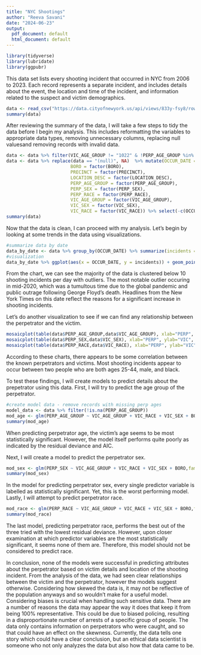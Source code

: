```yaml
---
title: "NYC Shootings"
author: "Reeva Savani"
date: "2024-06-23"
output:
  pdf_document: default
  html_document: default
---
```


```r
library(tidyverse)
library(lubridate)
library(ggpubr)
```

This data set lists every shooting incident that occurred in NYC from 2006 to 2023. Each record represents a separate incident, and includes details about the event, the location and time of the incident, and information related to the suspect and victim demographics. 

```r
data <- read_csv("https://data.cityofnewyork.us/api/views/833y-fsy8/rows.csv?accessType=DOWNLOAD")
summary(data)
```

After reviewing the summary of the data, I will take a few steps to tidy the data before I begin my analysis. This includes reformatting the variables to appropriate data types, removing unnecessary columns, replacing null valuesand removing records with invalid data.

```r
data <- data %>% filter(VIC_AGE_GROUP != "1022" & !PERP_AGE_GROUP %in% c("1020", "1028", "224", "940")) 
data <- data %>% replace(data == "(null)", NA)  %>% mutate(OCCUR_DATE = mdy(OCCUR_DATE),
                        BORO = factor(BORO),
                        PRECINCT = factor(PRECINCT),
                        LOCATION_DESC = factor(LOCATION_DESC),
                        PERP_AGE_GROUP = factor(PERP_AGE_GROUP),
                        PERP_SEX = factor(PERP_SEX),
                        PERP_RACE = factor(PERP_RACE),
                        VIC_AGE_GROUP = factor(VIC_AGE_GROUP),
                        VIC_SEX = factor(VIC_SEX),
                        VIC_RACE = factor(VIC_RACE)) %>% select(-c(OCCUR_TIME, JURISDICTION_CODE, LOC_OF_OCCUR_DESC, LOC_CLASSFCTN_DESC, STATISTICAL_MURDER_FLAG, X_COORD_CD, Y_COORD_CD, Latitude, Longitude, Lon_Lat)) 
summary(data)
```

Now that the data is clean, I can proceed with my analysis. Let's begin by looking at some trends in the data using visualizations.

```r
#summarize data by date
data_by_date <- data %>% group_by(OCCUR_DATE) %>% summarize(incidents = n())
#visualization
data_by_date %>% ggplot(aes(x = OCCUR_DATE, y = incidents)) + geom_point(aes(color = "incidents"))
```

From the chart, we can see the majority of the data is clustered below 10 shooting incidents per day with outliers. The most notable outlier occuring in mid-2020, which was a tumultous time due to the global pandemic and public outrage following George Floyd's death. Headlines from the New York Times on this date reflect the reasons for a significant increase in shooting incidents. 

Let's do another visualization to see if we can find any relationship between the perpetrator and the victim.

```r
mosaicplot(table(data$PERP_AGE_GROUP,data$VIC_AGE_GROUP), xlab="PERP", ylab="VIC", main="AGE_GROUP", las=2)
mosaicplot(table(data$PERP_SEX,data$VIC_SEX), xlab="PERP", ylab="VIC", main="SEX", las=2)
mosaicplot(table(data$PERP_RACE,data$VIC_RACE), xlab="PERP", ylab="VIC", main="RACE", las=2)
```

According to these charts, there appears to be some correlation between the known perpetrators and victims. Most shooting incidents appear to occur between two people who are both ages 25-44, male, and black. 

To test these findings, I will create models to predict details about the prepetrator using this data. First, I will try to predict the age group of the perpetrator.
```r
#create model data - remove records with missing perp ages
model_data <- data %>% filter(!is.na(PERP_AGE_GROUP))
mod_age <- glm(PERP_AGE_GROUP ~ VIC_AGE_GROUP + VIC_RACE + VIC_SEX + BORO,family = binomial(link = "logit"), data=model_data)
summary(mod_age)
```

When predicting perpetrator age, the victim's age seems to be most statistically significant. However, the model itself performs quite poorly as indicated by the residual deviance and AIC.

Next, I will create a model to predict the perpetrator sex.

```r
mod_sex <- glm(PERP_SEX ~ VIC_AGE_GROUP + VIC_RACE + VIC_SEX + BORO,family = binomial(link = "logit"), data=model_data)
summary(mod_sex)
```

In the model for predicting perpetrator sex, every single predictor variable is labelled as statistically significant. Yet, this is the worst performing model. Lastly, I will attempt to predict perpetrator race.

```r
mod_race <- glm(PERP_RACE ~ VIC_AGE_GROUP + VIC_RACE + VIC_SEX + BORO,family = binomial(link = "logit"), data=model_data)
summary(mod_race)
```

The last model, predicting perpetrator race, performs the best out of the three tried with the lowest residual deviance. However, upon closer examination at which predictor variables are the most statistically significant, it seems none of them are. Therefore, this model should not be considered to predict race.

In conclusion, none of the models were successful in predicting attributes about the perpetrator based on victim details and location of the shooting incident. From the analysis of the data, we had seen clear relationships between the victim and the perpetrator, however the models suggest otherwise. Considering how skewed the data is, it may not be reflective of the population anyways and so wouldn't make for a useful model. Considering biases is crucial when handling such sensitive data. There are a number of reasons the data may appear the way it does that keep it from being 100% representative. This could be due to biased policing, resulting in a disproportionate number of arrests of a specific group of people. The data only contains information on perpetrators who were caught, and so that could have an effect on the skewness. Currently, the data tells one story which could have a clear conclusion, but an ethical data scientist is someone who not only analyzes the data but also how that data came to be. 


